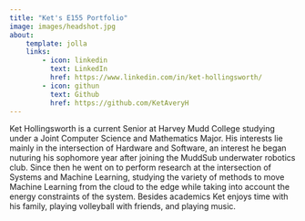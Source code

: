 ```yaml
---
title: "Ket's E155 Portfolio"
image: images/headshot.jpg
about:
    template: jolla
    links:
        - icon: linkedin
          text: LinkedIn
          href: https://www.linkedin.com/in/ket-hollingsworth/
        - icon: githun
          text: Github
          href: https://github.com/KetAveryH
---
```


Ket Hollingsworth is a current Senior at Harvey Mudd College studying under a Joint Computer Science and Mathematics Major. His interests lie mainly in the intersection of Hardware and Software, an interest he began nuturing his sophomore year after joining the MuddSub underwater robotics club. Since then he went on to perform research at the intersection of Systems and Machine Learning, studying the variety of methods to move Machine Learning from the cloud to the edge while taking into account the energy constraints of the system. Besides academics Ket enjoys time with his family, playing volleyball with friends, and playing music. 

